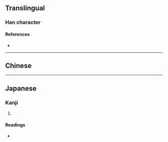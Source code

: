 {{character info/new}}
==Translingual==

===Han character===
{{Han char|rn=75|rad=木|as=04|sn=8|four=|canj=DHS,DIS|ids=⿰木户}}

====References====
* {{Han ref|kx=0517.011|hdz=21167.041|uh=67A6|ud=26534}}

----

==Chinese==
{{zh-see|櫨|v}}

----

==Japanese==

===Kanji===
{{ja-kanji|grade=|rs=木04}}

# {{defn|lang=ja|sort=木04}}

====Readings====
* {{ja-readings|on=[[ろ]] (ro)|kun=[[はぜ]] (haze)}}